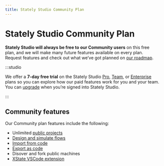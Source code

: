 ```yaml
---
title: Stately Studio Community Plan
---
```


# Stately Studio Community Plan

**Stately Studio will always be free to our Community users** on this free plan, and we will make many future features available on every plan. Request features and check out what we’ve got planned on [our roadmap](https://statelyai.canny.ai).

:::studio

We offer a **7-day free trial** on the Stately Studio [Pro](/studio-pro-plan.mdx), [Team](/studio-team-plan.mdx), or [Enterprise](/studio-enterprise-plan.mdx) plans so you can explore how our paid features work for you and your team. You can [upgrade](/upgrade.mdx) when you’re signed into Stately Studio.

:::

## Community features

Our Community plan features include the following:

- Unlimited [public projects](projects.mdx#change-a-projects-visibility)
- [Design and simulate flows](studio.mdx#stately-studios-editor)
- [Import from code](import-from-code.mdx)
- [Export as code](export-as-code.mdx)
- Disover and fork public machines
- [XState VSCode extension](/xstate-vscode-extension.mdx)
